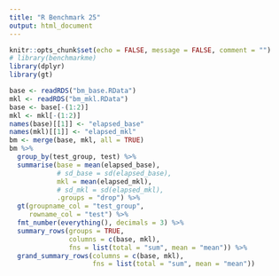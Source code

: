 ```yaml
---
title: "R Benchmark 25"
output: html_document
---
```


```r
knitr::opts_chunk$set(echo = FALSE, message = FALSE, comment = "")
# library(benchmarkme)
library(dplyr)
library(gt)
```

```r
base <- readRDS("bm_base.RData")
mkl <- readRDS("bm_mkl.RData")
base <- base[-(1:2)]
mkl <- mkl[-(1:2)]
names(base)[[1]] <- "elapsed_base"
names(mkl)[[1]] <- "elapsed_mkl"
bm <- merge(base, mkl, all = TRUE)
bm %>%
  group_by(test_group, test) %>%
  summarise(base = mean(elapsed_base),
            # sd_base = sd(elapsed_base),
            mkl = mean(elapsed_mkl),
            # sd_mkl = sd(elapsed_mkl),
            .groups = "drop") %>%
  gt(groupname_col = "test_group",
     rowname_col = "test") %>%
  fmt_number(everything(), decimals = 3) %>%
  summary_rows(groups = TRUE,
               columns = c(base, mkl),
               fns = list(total = "sum", mean = "mean")) %>%
  grand_summary_rows(columns = c(base, mkl),
                     fns = list(total = "sum", mean = "mean"))
```
